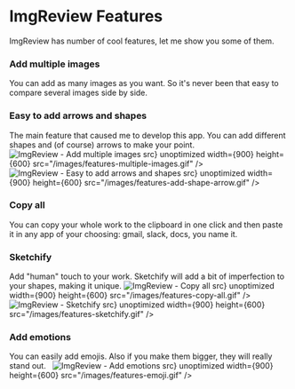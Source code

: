 
# ImgReview Features

ImgReview has number of cool features, let me show you some of them.

<Layout>
  <Cell span={6}>
    <h3>Add multiple images</h3>
    You can add as many images as you want. So it's never been that easy to compare
    several images side by side.
  </Cell>
  <Cell span={6}>
    <h3>Easy to add arrows and shapes</h3>
    The main feature that caused me to develop this app. You can add different shapes
    and (of course) arrows to make your point.
  </Cell>
  <Cell span={6}>
    <Image
      alt="ImgReview - Add multiple images"
      loader={({ src }) => src}
      unoptimized
      width={900}
      height={600}
      src="/images/features-multiple-images.gif"
    />
  </Cell>
  <Cell span={6}>
    <Image
      alt="ImgReview - Easy to add arrows and shapes"
      loader={({ src }) => src}
      unoptimized
      width={900}
      height={600}
      src="/images/features-add-shape-arrow.gif"
    />
  </Cell>
  <Cell span={6}>
    <h3>Copy all</h3>
    You can copy your whole work to the clipboard in one click and then paste it
    in any app of your choosing: gmail, slack, docs, you name it.
  </Cell>
  <Cell span={6}>
    <h3>Sketchify</h3>
    Add "human" touch to your work. Sketchify will add a bit of imperfection to your
    shapes, making it unique.
  </Cell>
  <Cell span={6}>
    <Image
      alt="ImgReview - Copy all"
      loader={({ src }) => src}
      unoptimized
      width={900}
      height={600}
      src="/images/features-copy-all.gif"
    />
  </Cell>
  <Cell span={6}>
    <Image
      alt="ImgReview - Sketchify"
      loader={({ src }) => src}
      unoptimized
      width={900}
      height={600}
      src="/images/features-sketchify.gif"
    />
  </Cell>
  <Cell span={6}>
    <h3>Add emotions</h3>
    You can easily add emojis. Also if you make them bigger, they will really stand
    out.
  </Cell>
  <Cell span={6}>&nbsp;</Cell>
  <Cell span={6}>
    <Image
      alt="ImgReview - Add emotions"
      loader={({ src }) => src}
      unoptimized
      width={900}
      height={600}
      src="/images/features-emoji.gif"
    />
  </Cell>
  <Cell span={6}>&nbsp;</Cell>
</Layout>

